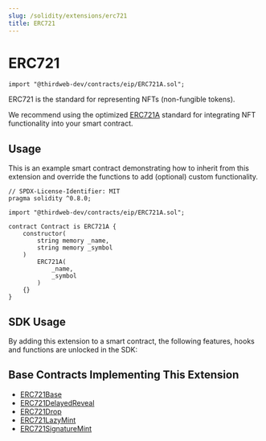 ```yaml
---
slug: /solidity/extensions/erc721
title: ERC721
---
```



# ERC721

```solidity
import "@thirdweb-dev/contracts/eip/ERC721A.sol";
```

ERC721 is the standard for representing NFTs (non-fungible tokens).

We recommend using the optimized [ERC721A](https://www.erc721a.org/) standard for integrating NFT functionality into your smart contract.

<ViewContractCodeButton
  link="https://github.com/thirdweb-dev/contracts/blob/main/contracts/eip/ERC721A.sol"
  name="ERC721A"
/>

## Usage

This is an example smart contract demonstrating how to inherit from this extension and override the functions to add (optional) custom functionality.

```solidity
// SPDX-License-Identifier: MIT
pragma solidity ^0.8.0;

import "@thirdweb-dev/contracts/eip/ERC721A.sol";

contract Contract is ERC721A {
    constructor(
        string memory _name,
        string memory _symbol
    )
        ERC721A(
            _name,
            _symbol
        )
    {}
}
```

## SDK Usage

By adding this extension to a smart contract, the following features, hooks and functions are unlocked in the SDK:

<div className="row" style={{ marginBottom: 12 }}>
  <div className="col col--3" style={{ padding: 8 }}>
    <QuickstartCard
      name="React"
      link="/react/react.usenfts"
      image="/assets/languages/react.png"
    />
  </div>
  <div className="col col--3" style={{ padding: 8 }}>
    <QuickstartCard
      name="TypeScript"
      link="/typescript/sdk.erc721"
      image="/assets/languages/typescript.png"
    />
  </div>
  <div className="col col--3" style={{ padding: 8 }}>
    <QuickstartCard
      name="Python"
      link="/python/python.erc721"
      image="/assets/languages/python.png"
    />
  </div>
  <div className="col col--3" style={{ padding: 8 }}>
    <QuickstartCard
      name="Unity"
      link="/unity/erc721"
      image="/assets/languages/unity.webp"
    />
  </div>
</div>

## Base Contracts Implementing This Extension

- [ERC721Base](/solidity/base-contracts/erc721base)
- [ERC721DelayedReveal](/solidity/base-contracts/erc721delayedreveal)
- [ERC721Drop](/solidity/base-contracts/erc721drop)
- [ERC721LazyMint](/solidity/base-contracts/erc721lazymint)
- [ERC721SignatureMint](/solidity/base-contracts/erc721signaturemint)
